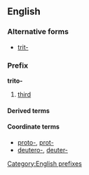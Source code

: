 ==English==

===Alternative forms===
*[[trit-]]

===Prefix===
'''trito-'''

# [[third]]

====Derived terms====
{{prefixsee|en}}

====Coordinate terms====
* [[proto-]], [[prot-]]
* [[deutero-]], [[deuter-]]

[[Category:English prefixes]]